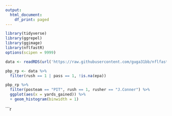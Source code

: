 ```yaml
---
output:
  html_document:
    df_print: paged
---
```



```r
library(tidyverse)
library(ggrepel)
library(ggimage)
library(nflfastR)
options(scipen = 9999)
```

```r
data <- readRDS(url('https://raw.githubusercontent.com/guga31bb/nflfastR-data/master/data/play_by_play_2019.rds'))
```

```r
pbp_rp <- data %>%
  filter(rush == 1 | pass == 1, !is.na(epa))

pbp_rp %>%
  filter(posteam == "PIT", rush == 1, rusher == "J.Conner") %>%
  ggplot(aes(x = yards_gained)) %>%
  + geom_histogram(binwidth = 1)
```

```r



